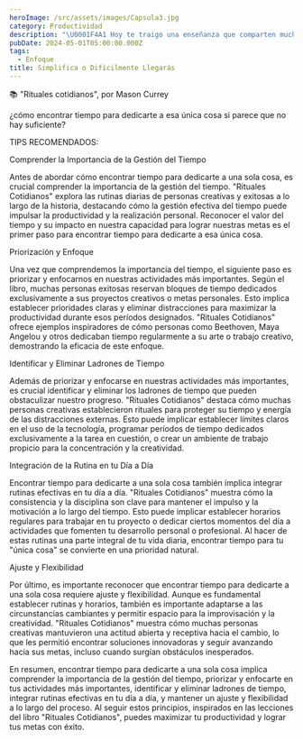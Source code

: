 ```yaml
---
heroImage: /src/assets/images/Capsula3.jpg
category: Productividad
description: "\U0001F4A1 Hoy te traigo una enseñanza que comparten muchos exitosos: Eminem, Isra Bravo, Pablo Picasso, Spiderman, Euge Oller, El Rubius, Charles Dickens…  La idea es simple: \"No te disperses en mil cosas, no trates de hacerlo todo, ¡dile no al estrés de querer abarcarlo todo! Concéntrate en una sola cosa, sé un experto en ella. Esto hace la vida más fácil y te hace mejor\""
pubDate: 2024-05-01T05:00:00.000Z
tags:
  - Enfoque
title: Simplifica o Difícilmente Llegarás
---
```


📚 "Rituales cotidianos", por Mason Currey

¿cómo encontrar tiempo para dedicarte a esa única cosa si parece que no hay suficiente?

TIPS RECOMENDADOS:

Comprender la Importancia de la Gestión del Tiempo

Antes de abordar cómo encontrar tiempo para dedicarte a una sola cosa, es crucial comprender la importancia de la gestión del tiempo. "Rituales Cotidianos" explora las rutinas diarias de personas creativas y exitosas a lo largo de la historia, destacando cómo la gestión efectiva del tiempo puede impulsar la productividad y la realización personal. Reconocer el valor del tiempo y su impacto en nuestra capacidad para lograr nuestras metas es el primer paso para encontrar tiempo para dedicarte a esa única cosa.

Priorización y Enfoque

Una vez que comprendemos la importancia del tiempo, el siguiente paso es priorizar y enfocarnos en nuestras actividades más importantes. Según el libro, muchas personas exitosas reservan bloques de tiempo dedicados exclusivamente a sus proyectos creativos o metas personales. Esto implica establecer prioridades claras y eliminar distracciones para maximizar la productividad durante esos períodos designados. "Rituales Cotidianos" ofrece ejemplos inspiradores de cómo personas como Beethoven, Maya Angelou y otros dedicaban tiempo regularmente a su arte o trabajo creativo, demostrando la eficacia de este enfoque.

Identificar y Eliminar Ladrones de Tiempo

Además de priorizar y enfocarse en nuestras actividades más importantes, es crucial identificar y eliminar los ladrones de tiempo que pueden obstaculizar nuestro progreso. "Rituales Cotidianos" destaca cómo muchas personas creativas establecieron rituales para proteger su tiempo y energía de las distracciones externas. Esto puede implicar establecer límites claros en el uso de la tecnología, programar períodos de tiempo dedicados exclusivamente a la tarea en cuestión, o crear un ambiente de trabajo propicio para la concentración y la creatividad.

Integración de la Rutina en tu Día a Día

Encontrar tiempo para dedicarte a una sola cosa también implica integrar rutinas efectivas en tu día a día. "Rituales Cotidianos" muestra cómo la consistencia y la disciplina son clave para mantener el impulso y la motivación a lo largo del tiempo. Esto puede implicar establecer horarios regulares para trabajar en tu proyecto o dedicar ciertos momentos del día a actividades que fomenten tu desarrollo personal o profesional. Al hacer de estas rutinas una parte integral de tu vida diaria, encontrar tiempo para tu "única cosa" se convierte en una prioridad natural.

Ajuste y Flexibilidad

Por último, es importante reconocer que encontrar tiempo para dedicarte a una sola cosa requiere ajuste y flexibilidad. Aunque es fundamental establecer rutinas y horarios, también es importante adaptarse a las circunstancias cambiantes y permitir espacio para la improvisación y la creatividad. "Rituales Cotidianos" muestra cómo muchas personas creativas mantuvieron una actitud abierta y receptiva hacia el cambio, lo que les permitió encontrar soluciones innovadoras y seguir avanzando hacia sus metas, incluso cuando surgían obstáculos inesperados.

En resumen, encontrar tiempo para dedicarte a una sola cosa implica comprender la importancia de la gestión del tiempo, priorizar y enfocarte en tus actividades más importantes, identificar y eliminar ladrones de tiempo, integrar rutinas efectivas en tu día a día, y mantener un ajuste y flexibilidad a lo largo del proceso. Al seguir estos principios, inspirados en las lecciones del libro "Rituales Cotidianos", puedes maximizar tu productividad y lograr tus metas con éxito.
